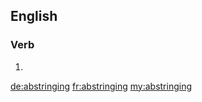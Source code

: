 ==English==

===Verb===
{{head|en|present participle}}

# {{present participle of|abstringe|lang=en}}

[[de:abstringing]]
[[fr:abstringing]]
[[my:abstringing]]